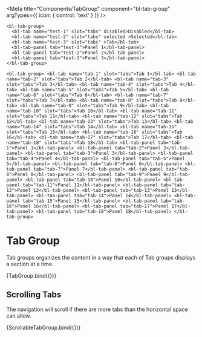 
<Meta
  title="Components/TabGroup"
  component="bl-tab-group"
  argTypes={{
    icon: {
        control: 'text'
    }
  }}
/>

    <bl-tab-group>
      <bl-tab name="test-1" slot="tabs" disabled>Disabled</bl-tab>
      <bl-tab name="test-2" slot="tabs" selected >Selected</bl-tab>
      <bl-tab name="test-3" slot="tabs" >Tab</bl-tab>
      <bl-tab-panel tab="test-1">Panel 1</bl-tab-panel>
      <bl-tab-panel tab="test-2">Panel 2</bl-tab-panel>
      <bl-tab-panel tab="test-3">Panel 3</bl-tab-panel>
    </bl-tab-group>
  `
      <bl-tab-group>
        <bl-tab name="tab-1" slot="tabs">Tab 1</bl-tab>
        <bl-tab name="tab-2" slot="tabs">Tab 2</bl-tab>
        <bl-tab name="tab-3" slot="tabs">Tab 3</bl-tab>
        <bl-tab name="tab-4" slot="tabs">Tab 4</bl-tab>
        <bl-tab name="tab-5" slot="tabs">Tab 5</bl-tab>
        <bl-tab name="tab-6" slot="tabs">Tab 6</bl-tab>
        <bl-tab name="tab-7" slot="tabs">Tab 7</bl-tab>
        <bl-tab name="tab-8" slot="tabs">Tab 8</bl-tab>
        <bl-tab name="tab-9" slot="tabs">Tab 9</bl-tab>
        <bl-tab name="tab-10" slot="tabs">Tab 10</bl-tab>
        <bl-tab name="tab-11" slot="tabs">Tab 11</bl-tab>
        <bl-tab name="tab-12" slot="tabs">Tab 12</bl-tab>
        <bl-tab name="tab-13" slot="tabs">Tab 13</bl-tab>
        <bl-tab name="tab-14" slot="tabs">Tab 14</bl-tab>
        <bl-tab name="tab-15" slot="tabs">Tab 15</bl-tab>
        <bl-tab name="tab-16" slot="tabs">Tab 16</bl-tab>
        <bl-tab name="tab-17" slot="tabs">Tab 17</bl-tab>
        <bl-tab name="tab-18" slot="tabs">Tab 18</bl-tab>
        <bl-tab-panel tab="tab-1">Panel 1</bl-tab-panel>
        <bl-tab-panel tab="tab-2">Panel 2</bl-tab-panel>
        <bl-tab-panel tab="tab-3">Panel 3</bl-tab-panel>
        <bl-tab-panel tab="tab-4">Panel 4</bl-tab-panel>
        <bl-tab-panel tab="tab-5">Panel 5</bl-tab-panel>
        <bl-tab-panel tab="tab-6">Panel 6</bl-tab-panel>
        <bl-tab-panel tab="tab-7">Panel 7</bl-tab-panel>
        <bl-tab-panel tab="tab-8">Panel 8</bl-tab-panel>
        <bl-tab-panel tab="tab-9">Panel 9</bl-tab-panel>
        <bl-tab-panel tab="tab-10">Panel 10</bl-tab-panel>
        <bl-tab-panel tab="tab-11">Panel 11</bl-tab-panel>
        <bl-tab-panel tab="tab-12">Panel 12</bl-tab-panel>
        <bl-tab-panel tab="tab-13">Panel 13</bl-tab-panel>
        <bl-tab-panel tab="tab-14">Panel 14</bl-tab-panel>
        <bl-tab-panel tab="tab-15">Panel 15</bl-tab-panel>
        <bl-tab-panel tab="tab-16">Panel 16</bl-tab-panel>
        <bl-tab-panel tab="tab-17">Panel 17</bl-tab-panel>
        <bl-tab-panel tab="tab-18">Panel 18</bl-tab-panel>
      </bl-tab-group>
    `

# Tab Group
Tab groups organizes the content in a way that each of Tab groups displays a section at a time.

<Canvas>
<Story name="Basic Usage">
    {TabGroup.bind({})}
  </Story>
</Canvas>

## Scrolling Tabs
The navigation will scroll if there are more tabs than the horizontal space can allow.

<Canvas>
<Story name="Scroll Usage">
    {ScrollableTabGroup.bind({})}
  </Story>
</Canvas>

